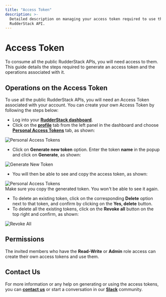 ```yaml
---
title: "Access Token"
description: >-
  Detailed description on managing your access token required to use the
  RudderStack API.
---
```


# Access Token

To consume all the public RudderStack APIs, you will need access to them. This guide details the steps required to generate an access token and the operations associated with it.

## Operations on the Access Token

To use all the public RudderStack APIs, you will need an Access Token associated with your account. You can create your own Access Token by following the steps below:

* Log into your [**RudderStack dashboard**](https://app.rudderstack.com/). 
* Click on the [**profile**](https://app.rudderstack.com/profile) tab from the left panel in the dashboard and choose[ **Personal Access Tokens**](https://app.rudderstack.com/profile/tokens) tab, as shown:

<!--![](../.gitbook/assets/image%20%28130%29.png)-->

<img src="../assets/image (130).png" alt="Personal Access Tokens" />

* Click on **Generate new token** option. Enter the token **name** in the popup and click on **Generate**, as shown:

<!--![](../.gitbook/assets/image%20%28129%29.png)-->

<img src="../assets/image (129).png" alt="Generate New Token" />

* You will then be able to see and copy the access token, as shown: 

<!--![](../.gitbook/assets/screenshot-2021-08-31-at-1.44.18-pm.png)-->

<img src="../assets/screenshot-2021-08-31-at-1.44.18-pm.png" alt="Personal Access Tokens" />

<div class="warningBlock">
Make sure you copy the generated token. You won't be able to see it again.
</div>

* To delete an existing token, click on the corresponding **Delete** option next to that token, and confirm by clicking on the **Yes, delete** button. 
* To delete all the existing tokens, click on the **Revoke all** button on the top right and confirm, as shown:

<!--![](../.gitbook/assets/screenshot-2021-08-31-at-1.45.36-pm.png)-->

<img src="../assets/screenshot-2021-08-31-at-1.45.36-pm.png" alt="Revoke All" />

## Permissions

The invited members who have the **Read-Write** or **Admin** role access can create their own access tokens and use them.

## Contact Us

For more information or any help on generating or using the access tokens, you can [**contact us**](mailto:%20docs@rudderstack.com) or start a conversation in our [**Slack**](https://rudderstack.com/join-rudderstack-slack-community) community.
